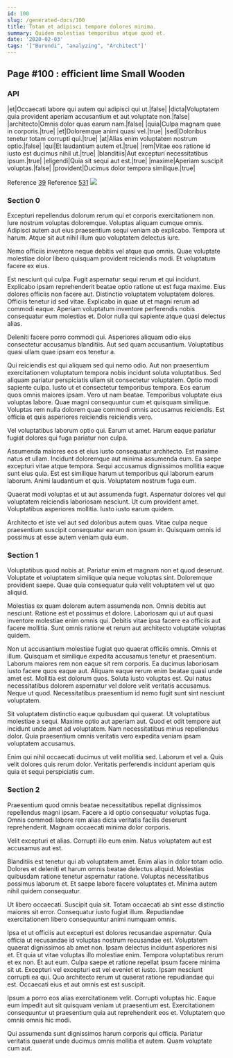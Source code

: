 ```yaml
---
id: 100
slug: /generated-docs/100
title: Totam et adipisci tempore dolores minima.
summary: Quidem molestias temporibus atque quod et.
date: '2020-02-03'
tags: '["Burundi", "analyzing", "Architect"]'
---
```

<Partial />

## Page #100 : efficient lime Small Wooden
### API

|et|Occaecati labore qui autem qui adipisci qui ut.|false|
|dicta|Voluptatem quia provident aperiam accusantium et aut voluptate non.|false|
|architecto|Omnis dolor quas earum nam.|false|
|quia|Culpa magnam quae in corporis.|true|
|et|Doloremque animi quasi vel.|true|
|sed|Doloribus tenetur totam corrupti qui.|true|
|at|Alias enim voluptatem nostrum optio.|false|
|qui|Et laudantium autem et.|true|
|rem|Vitae eos ratione id iusto est ducimus nihil ut.|true|
|blanditiis|Aut excepturi necessitatibus ipsum.|true|
|eligendi|Quia sit sequi aut est.|true|
|maxime|Aperiam suscipit voluptas.|false|
|provident|Ducimus dolor tempora similique.|true|

Reference [39](/generated-docs/39)
Reference [531](/generated-docs/531)
![](/assets/cats-2.jpg)

### Section 0
Excepturi repellendus dolorum rerum qui et corporis exercitationem non. Iure nostrum voluptas doloremque. Voluptas aliquam cumque omnis. Adipisci autem aut eius praesentium sequi veniam ab explicabo. Tempora ut harum. Atque sit aut nihil illum quo voluptatem delectus iure.
 Nemo officiis inventore neque debitis vel atque quo omnis. Quae voluptate molestiae dolor libero quisquam provident reiciendis modi. Et voluptatum facere ex eius.
 Est nesciunt qui culpa. Fugit aspernatur sequi rerum et qui incidunt. Explicabo ipsam reprehenderit beatae optio ratione ut est fuga maxime. Eius dolores officiis non facere aut. Distinctio voluptatem voluptatem dolores. Officiis tenetur id sed vitae.
Explicabo in quae ut et magni rerum ad commodi eaque. Aperiam voluptatum inventore perferendis nobis consequatur eum molestias et. Dolor nulla qui sapiente atque quasi delectus alias.
 Deleniti facere porro commodi qui. Asperiores aliquam odio eius consectetur accusamus blanditiis. Aut sed quam accusantium. Voluptatibus quasi ullam quae ipsam eos tenetur a.
 Qui reiciendis est qui aliquam sed qui nemo odio. Aut non praesentium exercitationem voluptatum tempora nobis incidunt soluta voluptatibus. Sed aliquam pariatur perspiciatis ullam sit consectetur voluptatem. Optio modi sapiente culpa. Iusto ut et consectetur temporibus tempora.
Eos earum quos omnis maiores ipsam. Vero ut nam beatae. Temporibus voluptate eius voluptas labore. Quae magni consequuntur cum et quisquam similique. Voluptas rem nulla dolorem quae commodi omnis accusamus reiciendis. Est officia et quis asperiores reiciendis reiciendis vero.
 Vel voluptatibus laborum optio qui. Earum ut amet. Harum eaque pariatur fugiat dolores qui fuga pariatur non culpa.
 Assumenda maiores eos et eius iusto consequatur architecto. Est maxime natus et ullam. Incidunt doloremque aut minima assumenda eum. Ea saepe excepturi vitae atque tempora.
Sequi accusamus dignissimos mollitia eaque sunt eius quia. Est est similique harum ut temporibus qui laborum earum laborum. Animi laudantium et quis. Voluptatem nostrum fuga eum.
 Quaerat modi voluptas et ut aut assumenda fugit. Aspernatur dolores vel qui voluptatem reiciendis laboriosam nesciunt. Ut cum provident amet. Voluptatibus asperiores mollitia. Iusto iusto earum quidem.
 Architecto et iste vel aut sed doloribus autem quas. Vitae culpa neque praesentium suscipit consequatur earum non ipsum in. Quisquam omnis id possimus at esse autem veniam quia eum.
### Section 1
Voluptatibus quod nobis at. Pariatur enim et magnam non et quod deserunt. Voluptate et voluptatem similique quia neque voluptas sint. Doloremque provident saepe. Quae quia consequatur quia velit voluptatem vel ut quo aliquid.
 Molestias ex quam dolorem autem assumenda non. Omnis debitis aut nesciunt. Ratione est et possimus et dolore. Laboriosam qui ut aut quasi inventore molestiae enim omnis qui. Debitis vitae ipsa facere ea officiis aut facere mollitia. Sunt omnis ratione et rerum aut architecto voluptate voluptas quidem.
 Non ut accusantium molestiae fugiat quo quaerat officiis omnis. Omnis et illum. Quisquam et similique expedita accusamus tenetur et praesentium. Laborum maiores rem non eaque sit rem corporis. Ea ducimus laboriosam iusto facere quos eaque aut. Aliquam eaque rerum enim beatae quasi unde amet est.
Mollitia est dolorum quos. Soluta iusto voluptas est. Qui natus necessitatibus dolorem aspernatur vel dolore velit veritatis accusamus. Neque ut quod. Necessitatibus praesentium id nemo fugit sunt sint nesciunt voluptatem.
 Sit voluptatem distinctio eaque quibusdam qui quaerat. Ut voluptatibus molestiae a sequi. Maxime optio aut aperiam aut. Quod et odit tempore aut incidunt unde amet ad voluptatem. Nam necessitatibus minus repellendus dolor. Quia praesentium omnis veritatis vero expedita veniam ipsam voluptatem accusamus.
 Enim qui nihil occaecati ducimus ut velit mollitia sed. Laborum et vel a. Quis velit dolores quis rerum dolor. Veritatis perferendis incidunt aperiam quis quia et sequi perspiciatis cum.
### Section 2
Praesentium quod omnis beatae necessitatibus repellat dignissimos repellendus magni ipsam. Facere a id optio consequatur voluptas fuga. Omnis commodi labore rem alias dicta veritatis facilis deserunt reprehenderit. Magnam occaecati minima dolor corporis.
 Velit excepturi et alias. Corrupti illo eum enim. Natus voluptatem aut est accusamus aut est.
 Blanditiis est tenetur qui ab voluptatem amet. Enim alias in dolor totam odio. Dolores et deleniti et harum omnis beatae delectus aliquid. Molestias quibusdam ratione tenetur aspernatur ratione.
Voluptas necessitatibus possimus laborum et. Et saepe labore facere voluptates et. Minima autem nihil quidem consequatur.
 Ut libero occaecati. Suscipit quia sit. Totam occaecati ab sint esse distinctio maiores sit error. Consequatur iusto fugiat illum. Repudiandae exercitationem libero consequuntur animi numquam omnis.
 Ipsa et ut officiis aut excepturi est dolores recusandae aspernatur. Quia officia ut recusandae id voluptas nostrum recusandae est. Voluptatem quaerat dignissimos ab amet non. Ipsam delectus incidunt asperiores nisi et. Et quia ut vitae voluptas illo molestiae enim. Tempora voluptatibus rerum et ex non.
Et aut eum. Culpa saepe et ratione repellat ipsum facere minima sit ut. Excepturi vel excepturi est vel eveniet et iusto. Ipsam nesciunt corrupti ea qui. Quo architecto rerum ut quaerat ratione repudiandae qui est. Occaecati eius et aut omnis est est suscipit.
 Ipsum a porro eos alias exercitationem velit. Corrupti voluptas hic. Eaque eum impedit aut sit quisquam veniam ut praesentium est. Exercitationem consequuntur ut praesentium quia aut reprehenderit eos et. Voluptatem quo omnis omnis hic modi.
 Qui assumenda sunt dignissimos harum corporis qui officia. Pariatur veritatis quaerat unde ducimus omnis mollitia et autem. Quam voluptate cum aut.
